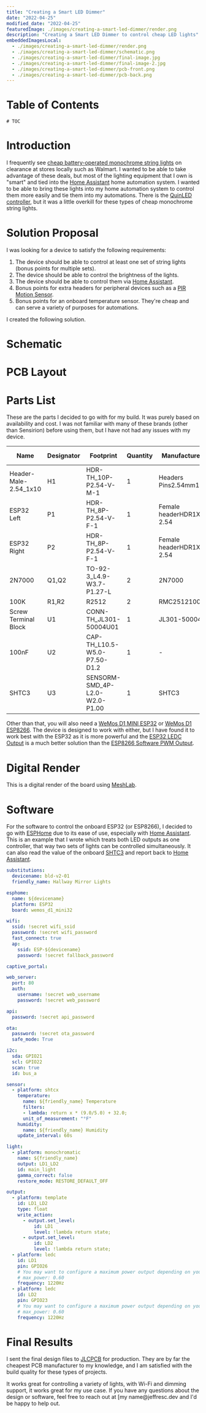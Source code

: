 ```yaml
---
title: "Creating a Smart LED Dimmer"
date: "2022-04-25"
modified_date: "2022-04-25"
featuredImage: ./images/creating-a-smart-led-dimmer/render.png
description: "Creating a Smart LED Dimmer to control cheap LED lights"
embeddedImagesLocal:
  - ./images/creating-a-smart-led-dimmer/render.png
  - ./images/creating-a-smart-led-dimmer/schematic.png
  - ./images/creating-a-smart-led-dimmer/final-image.jpg
  - ./images/creating-a-smart-led-dimmer/final-image-2.jpg
  - ./images/creating-a-smart-led-dimmer/pcb-front.png
  - ./images/creating-a-smart-led-dimmer/pcb-back.png
---
```


# Table of Contents
```toc
# TOC
```

# Introduction
I frequently see [cheap battery-operated monochrome string lights](https://www.walmart.com/ip/859641125) on clearance at stores locally such as Walmart. I wanted to be able to take advantage of these deals, but most of the lighting equipment that I own is "smart" and tied into the [Home Assistant](https://home-assistant.io/) home automation system. I wanted to be able to bring these lights into my home automation system to control them more easily and tie them into my automations. There is the [QuinLED controller](https://quinled.info/), but it was a little overkill for these types of cheap monochrome string lights.

# Solution Proposal
I was looking for a device to satisfy the following requirements:
1. The device should be able to control at least one set of string lights (bonus points for multiple sets).
2. The device should be able to control the brightness of the lights.
3. The device should be able to control them via [Home Assistant](https://home-assistant.io/).
4. Bonus points for extra headers for peripheral devices such as a [PIR Motion Sensor](https://esphome.io/cookbook/pir.html).
5. Bonus points for an onboard temperature sensor. They're cheap and can serve a variety of purposes for automations.

I created the following solution.

# Schematic
<GatsbyImage className="object-scale-down rounded-lg" alt="Smart LED Dimmer Schematic" image={getImage(props.localImages[1])} />

# PCB Layout
<div class="flex flow-row gap-4">
  <GatsbyImage className="object-scale-down h-1/2 w-1/2 rounded-lg" alt="Smart LED Dimmer PCB Layout Front" image={getImage(props.localImages[4])} />
  <GatsbyImage className="object-scale-down h-1/2 w-1/2 rounded-lg" alt="Smart LED Dimmer PCB Layout Back" image={getImage(props.localImages[5])} />
</div>

# Parts List
These are the parts I decided to go with for my build. It was purely based on availability and cost. I was not familiar with many of these brands (other than Sensirion) before using them, but I have not had any issues with my device.

|Name                 |Designator|Footprint                     |Quantity|Manufacturer Part       |Manufacturer|Supplier|Supplier Part|
|---------------------|----------|------------------------------|--------|------------------------|------------|--------|-------------|
|Header-Male-2.54_1x10|H1        |HDR-TH_10P-P2.54-V-M-1        |1       |Headers Pins2.54mm1*10P |            |LCSC    |C57369       |
|ESP32 Left           |P1        |HDR-TH_8P-P2.54-V-F-1         |1       |Female headerHDR1X8-2.54|BOOMELE     |LCSC    |C27438       |
|ESP32 Right          |P2        |HDR-TH_8P-P2.54-V-F-1         |1       |Female headerHDR1X8-2.54|BOOMELE     |LCSC    |C27438       |
|2N7000               |Q1,Q2     |TO-92-3_L4.9-W3.7-P1.27-L     |2       |2N7000                  |CJ          |LCSC    |C9114        |
|100K                 |R1,R2     |R2512                         |2       |RMC2512100K1%N          |Tyohm       |LCSC    |C269364      |
|Screw Terminal Block |U1        |CONN-TH_JL301-50004U01        |1       |JL301-50004U01          |JILN(锦凌)  |LCSC    |C1509680     |
|100nF                |U2        |CAP-TH_L10.5-W5.0-P7.50-D1.2  |1       |-                       |Tongfeng    |LCSC    |C281835      |
|SHTC3                |U3        |SENSORM-SMD_4P-L2.0-W2.0-P1.00|1       |SHTC3                   |Sensirion   |LCSC    |C194656      |

Other than that, you will also need a [WeMos D1 MINI ESP32](https://docs.platformio.org/en/stable/boards/espressif32/wemos_d1_mini32.html) or [WeMos D1 ESP8266](https://www.wemos.cc/en/latest/d1/d1_mini.html). The device is designed to work with either, but I have found it to work best with the ESP32 as it is more powerful and the [ESP32 LEDC Output](https://esphome.io/components/output/ledc.html) is a much better solution than the [ESP8266 Software PWM Output](https://esphome.io/components/output/esp8266_pwm.html).

# Digital Render
This is a digital render of the board using [MeshLab](https://www.meshlab.net/).
<GatsbyImage className="object-scale-down rounded-lg" alt="Smart LED Dimmer Digital Render" image={getImage(props.localImages[0])} />

# Software
For the software to control the onboard ESP32 (or ESP8266), I decided to go with [ESPHome](https://esphome.io/) due to its ease of use, especially with [Home Assistant](https://home-assistant.io/). This is an example that I wrote which treats both LED outputs as one controller, that way two sets of lights can be controlled simultaneously. It can also read the value of the onboard [SHTC3](https://sensirion.com/media/documents/643F9C8E/6164081E/Sensirion_Humidity_Sensors_SHTC3_Datasheet.pdf) and report back to [Home Assistant](https://home-assistant.io/).

```yaml
substitutions:
  devicename: bld-v2-01
  friendly_name: Hallway Mirror Lights

esphome:
  name: ${devicename}
  platform: ESP32
  board: wemos_d1_mini32

wifi:
  ssid: !secret wifi_ssid
  password: !secret wifi_password
  fast_connect: true
  ap:
    ssid: ESP-${devicename}
    password: !secret fallback_password

captive_portal:

web_server:
  port: 80
  auth:
    username: !secret web_username
    password: !secret web_password

api:
  password: !secret api_password

ota:
  password: !secret ota_password
  safe_mode: True

i2c:
  sda: GPIO21
  scl: GPIO22
  scan: true
  id: bus_a

sensor:
  - platform: shtcx
    temperature:
      name: ${friendly_name} Temperature
      filters:
      - lambda: return x * (9.0/5.0) + 32.0;
      unit_of_measurement: "°F"
    humidity:
      name: ${friendly_name} Humidity
    update_interval: 60s

light:
  - platform: monochromatic
    name: ${friendly_name}
    output: LD1_LD2
    id: main_light
    gamma_correct: false
    restore_mode: RESTORE_DEFAULT_OFF

output:
  - platform: template
    id: LD1_LD2
    type: float
    write_action:
      - output.set_level:
          id: LD1
          level: !lambda return state;
      - output.set_level:
          id: LD2
          level: !lambda return state;
  - platform: ledc
    id: LD1
    pin: GPIO26
    # You may want to configure a maximum power output depending on your particular lights, to ensure they are not damaged by being over-powered.
    # max_power: 0.60
    frequency: 1220Hz
  - platform: ledc
    id: LD2
    pin: GPIO23
    # You may want to configure a maximum power output depending on your particular lights, to ensure they are not damaged by being over-powered.
    # max_power: 0.60
    frequency: 1220Hz
```
# Final Results
I sent the final design files to [JLCPCB](https://www.jlcpcb.com/) for production. They are by far the cheapest PCB manufacturer to my knowledge, and I am satisfied with the build quality for these types of projects. 
<div class="flex flow-row gap-4">
  <GatsbyImage className="object-scale-down h-1/2 w-1/2 rounded-lg" alt="Smart LED Dimmer Physical Device 1" image={getImage(props.localImages[2])} />
  <GatsbyImage className="object-scale-down h-1/2 w-1/2 rounded-lg" alt="Smart LED Dimmer Physical Device 2" image={getImage(props.localImages[3])} />
</div>
  It works great for controlling a variety of lights, with Wi-Fi and dimming support, it works great for my use case. If you have any questions about the design or software, feel free to reach out at [my name@jeffresc.dev and I'd be happy to help out.
